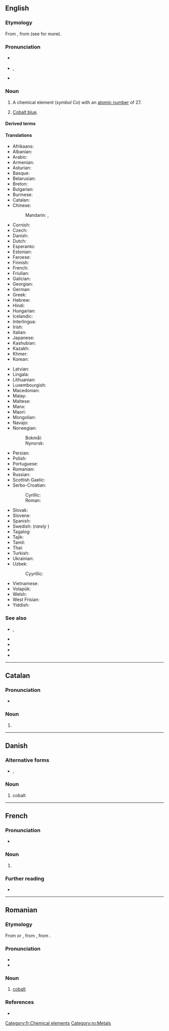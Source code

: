 {{also|Cobalt}}
==English==
{{wikipedia}}

===Etymology===
From {{etyl|de|en}} {{m|de|Kobold||goblin}}, from {{etyl|gmh|en}} (see {{m|en|Kobold}} for more).

{{elements|Co|iron|Fe|nickel|Ni}}

===Pronunciation===
* {{a|UK}} {{IPA|/ˈkəʊ.bɒlt/|lang=en}}
* {{a|US}} {{enPR|kō'bält}}, {{IPA|/ˈkoʊ.bɑlt/|lang=en}}
* {{audio|En-us-cobalt.ogg|Audio (US)|lang=en}}

===Noun===
{{en-noun|-|s}}

# {{senseid|en|Q740}}A chemical element (''symbol'' Co) with an [[atomic number]] of 27.
# [[cobalt blue|Cobalt blue]].

====Derived terms====
{{der4|lang=en
|cobalamin
|cobalt blue
|cobalt bomb
|cobalt cheletase
|cobalt chloride
|cobalt crust
|cobalt dichloride
|cobalt difluoride
|cobalt fluoride
|cobalt green
|cobalt oxide
|cobalt red
|cobalt therapy
|cobalt ultramarine
|cobalt violet
|cobalt yellow
|cobalt-bicarbonate method
|cobalt-bloom
|cobalt-bronze
|cobalt-glance
|cobalt-pyrites
|cobalt-sixty
|cobalt-speiss
|cobalt-vitriol
|cobalt(II) sulfate
|cobaltamine
|cobaltammine
|cobaltarthurite
|cobaltaustinite
|cobalti-
|cobaltian
|cobaltic
|cobaltiferous
|cobaltite
|cobaltkieserite
|cobaltkoritnigite
|cobaltlotharmeyerite
|cobalto-
|cobaltoan
|cobaltocene
|cobaltocheletase
|cobaltomenite
|cobaltous
|cobalttsumcorite
|cobamide
|cobinamide
|dicobalt
|earthy cobalt
|gray cobalt
|grey cobalt
|luteocobalt
|noncobalt
|organocobalt
|praseocobalt
|purpureocobalt
|radiocobalt
|red cobalt
|samarium-cobalt magnet
|silver-white cobalt
|telecobalt
|tin-white cobalt
|tricobalt}}

====Translations====
{{trans-top|id=Q740|chemical element}}
* Afrikaans: {{t+|af|kobalt}}
* Albanian: {{t+|sq|kobalt}}
* Arabic: {{t|ar|كُوبَلْت|m}}
* Armenian: {{t+|hy|կոբալտ}}
* Asturian: {{t|ast|cobaltu|m}}
* Basque: {{t|eu|kobaltoa}}
* Belarusian: {{t|be|ко́бальт|m}}
* Breton: {{t|br|kobalt|m}}
* Bulgarian: {{t|bg|коба́лт|m}}
* Burmese: {{t|my|ကိုဘော့}}
* Catalan: {{t+|ca|cobalt|m}}
* Chinese:
*: Mandarin: {{t+|cmn|鈷|sc=Hani}}, {{t+|cmn|钴|tr=gǔ|sc=Hani}}
* Cornish: {{t|kw|cobolt}}
* Czech: {{t+|cs|kobalt|m}}
* Danish: {{t+|da|kobolt}}
* Dutch: {{t+|nl|kobalt|n}}
* Esperanto: {{t+|eo|kobalto}}
* Estonian: {{t+|et|koobalt}}
* Faroese: {{t|fo|kobolt|n}}
* Finnish: {{t+|fi|koboltti}}
* French: {{t+|fr|cobalt|m}}
* Friulian: {{t|fur|cobalt}}
* Galician: {{t+|gl|cobalto|m}}
* Georgian: {{t|ka|კობალტი}}
* German: {{t+|de|Kobalt|n}}
* Greek: {{t+|el|κοβάλτιο|n}}
* Hebrew: {{t+|he|קובלט|tr=qóbalt}}
* Hindi: {{t|hi|केत्वातु|tr=ketvaatu|sc=Deva}}
* Hungarian: {{t+|hu|kobalt}}
* Icelandic: {{t|is|kóbalt}}
* Interlingua: {{t|ia|cobalt}}
* Irish: {{t+|ga|cóbalt}}
* Italian: {{t+|it|cobalto|m}}
* Japanese: {{t+|ja|コバルト|tr=kobaruto}}
* Kashubian: {{t|csb|kabalt}}
* Kazakh: {{t+|kk|кобальт}}
* Khmer: {{t|km|កូបាល}}
* Korean: {{t+|ko|코발트}}
{{trans-mid}}
* Latvian: {{t|lv|kobalts|m}}
* Lingala: {{t|ln|kobalti|c9a|c10a}}
* Lithuanian: {{t+|lt|kobaltas}}
* Luxembourgish: {{t|lb|Kobalt}}
* Macedonian: {{t|mk|кобалт|m}}
* Malay: {{t|ms|kobalt}}
* Maltese: {{t|mt|kobalt}}
* Manx: {{t|gv|cobalt}}
* Maori: {{t|mi|koporata}}
* Mongolian: {{t|mn|кобальт|m}}
* Navajo: {{t|nv|béésh łibáhí}}
* Norwegian:
*: Bokmål: {{t+|nb|kobolt|m|n}}
*: Nynorsk: {{t+|nn|kobolt|m}}
* Persian: {{t+|fa|کبالت|tr=kobâlt|sc=fa-Arab}}
* Polish: {{t+|pl|kobalt|m}}
* Portuguese: {{t+|pt|cobalto|m}}
* Romanian: {{t+|ro|cobalt|n}}
* Russian: {{t+|ru|ко́бальт|m}}
* Scottish Gaelic: {{t|gd|còbalt}}
* Serbo-Croatian:
*: Cyrillic: {{t|sh|кобалт|m}}
*: Roman: {{t+|sh|kobalt|m}}
* Slovak: {{t+|sk|kobalt}}
* Slovene: {{t+|sl|kobalt}}
* Spanish: {{t+|es|cobalto|m}}
* Swedish: {{t+|sv|kobolt|c}} (''rarely'' {{g|n}})
* Tagalog: {{t|tl|kobalto}}
* Tajik: {{t|tg|кобалт}}
* Tamil: {{t|ta|மென்வெள்ளி}}
* Thai: {{t|th|โคบอลต์}}
* Turkish: {{t+|tr|kobalt}}
* Ukrainian: {{t|uk|ко́бальт|m}}
* Uzbek: {{t+|uz|kobalt}}
*: Cyyrillic: {{t+|uz|кобальт}}
* Vietnamese: {{t|vi|coban}}
* Volapük: {{t+|vo|kobaltin}}
* Welsh: {{t+|cy|cobalt}}
* West Frisian: {{t|fy|kobalt}}
* Yiddish: {{t|yi|קאָבאַלט|m}}
{{trans-bottom}}

===See also===
* {{l|en|asbolan}}, {{l|en|asbolite}}
* {{l|en|erythrite}}
* {{l|en|glaucodot}}
* {{l|en|skutterudite}}
* {{l|en|smaltine}}

----

==Catalan==
{{elements|Co|ferro|Fe|níquel|Ni|lang=ca}}

===Pronunciation===
* {{ca-IPA}}

===Noun===
{{ca-noun|m|-}}

# {{l|en|cobalt}}

----

==Danish==
{{wikipedia|lang=da}}

===Alternative forms===
* {{l|da|kobalt}}, {{l|da|kobolt}}

===Noun===
{{da-noun}}

# cobalt

----

==French==
{{wikipedia|lang=fr}}

===Pronunciation===
* {{fr-IPA|cobalte}}

===Noun===
{{fr-noun|m}}

# {{l|en|cobalt}}

===Further reading===
* {{R:TLFi}}

[[Category:fr:Chemical elements]]

----

==Romanian==
{{wikipedia|lang=ro}}
{{elements|Co|fier|Fe|nichel|Ni|lang=ro}}

===Etymology===
From {{etyl|fr|ro}} {{m|fr|cobalt}} or {{etyl|de|ro}} {{m|de|Kobalt}}, from {{etyl|de|ro}} {{m|de|Kobold||goblin}}, from {{etyl|gmh|ro}}.

===Pronunciation===
* {{IPA|/ˈkobalt/|lang=ro}}
* {{hyphenation|co|balt|lang=ro}}

===Noun===
{{ro-noun|n|-}}

# [[cobalt#English|cobalt]] {{gloss|chemical element}}

===References===
* {{R:DEX}}

[[Category:ro:Metals]]